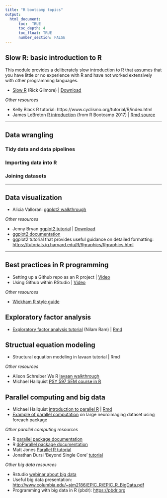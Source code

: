 ```yaml
---
title: "R bootcamp topics"
output:
  html_document:
      toc:  TRUE
      toc_depth: 4
      toc_float: TRUE
      number_section: FALSE
---
```


## Slow R: basic introduction to R

This module provides a deliberately slow introduction to R that assumes that you have little or no experience with R and have not worked extensively with other programming languages.

- [Slow R](talks/slow-r.html) (Rick Gilmore) | [Download](talks/slow-r.Rmd)

*Other resources*

- Kelly Black R tutorial: https://www.cyclismo.org/tutorial/R/index.html
- James LeBreton [R introduction](https://psu-psychology.github.io/r-bootcamp/talks/R-Workshop-James.nb.html) (from R Bootcamp 2017) | [Rmd source](https://github.com/psu-psychology/r-bootcamp/blob/master/docs/talks/R-Workshop-James.Rmd)

***

## Data wrangling

### Tidy data and data pipelines

### Importing data into R

### Joining datasets

***

## Data visualization

- Alicia Vallorani [ggplot2 walkthrough](talks/ggplot2_tutorial_vallorani.html)

*Other resources*

- Jenny Bryan [ggplot2 tutorial](https://github.com/jennybc/ggplot2-tutorial) | [Download](https://github.com/jennybc/ggplot2-tutorial/archive/master.zip)
- [ggplot2 documentation](http://ggplot2.tidyverse.org/reference/)
- ggplot2 tutorial that provides useful guidance on detailed formatting: <https://tutorials.iq.harvard.edu/R/Rgraphics/Rgraphics.html>

***

## Best practices in R programming

- Setting up a Github repo as an R project | [Video](mov/rstudio-project-on-github.mp4)
- Using Github within RStudio | [Video](mov/edit-save-commit-push.mp4)

*Other resources*

- [Wickham R style guide](http://adv-r.had.co.nz/Style.html)

## Exploratory factor analysis

- [Exploratory factor analysis tutorial](talks/IntroBasicEFA_2018_0815.html) (Nilam Ram) | [Rmd](docs/talks/IntroBasicEFA_2018_0815.Rmd)

## Structual equation modeling

- Structural equation modeling in lavaan tutorial | Rmd

*Other resources*

- Alison Schreiber We R [lavaan walkthrough](https://quantdev.ssri.psu.edu/tutorials/structural-equation-modeling-r-using-lavaan)
- Michael Hallquist [PSY 597 SEM course in R](https://psu-psychology.github.io/psy-597-SEM/)

## Parallel computing and big data

- Michael Hallquist [introduction to parallel R](talks/parallel_r.html) | [Rmd](docs/talks/parallel_r.Rmd)
- [Example of parallel computation](R/clock_MEG_lmer.R) on large neuroimaging dataset using foreach package

*Other parallel computing resources*

- R [parallel package documentation](https://stat.ethz.ch/R-manual/R-devel/library/parallel/doc/parallel.pdf)
- R [doParallel package documentation](https://cran.r-project.org/web/packages/doParallel/vignettes/gettingstartedParallel.pdf)
- Matt Jones [Parallel R tutorial](https://nceas.github.io/oss-lessons/parallel-computing-in-r/parallel-computing-in-r.html)
- Jonathan Dursi 'Beyond Single Core' [tutorial](https://ljdursi.github.io/beyond-single-core-R)

*Other big data resources*

- Rstudio [webinar about big data](https://www.rstudio.com/resources/webinars/working-with-big-data-in-r/)
- Useful big data presentation: <http://www.columbia.edu/~sjm2186/EPIC_R/EPIC_R_BigData.pdf>
- Programming with big data in R (pbdr): <https://pbdr.org>
